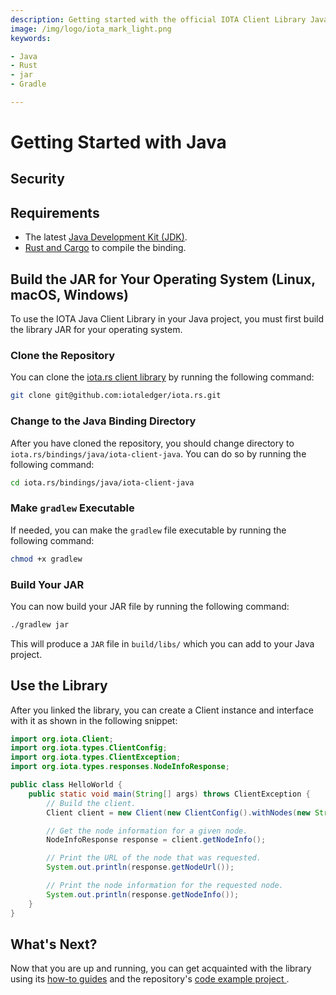 ```yaml
---
description: Getting started with the official IOTA Client Library Java binding.
image: /img/logo/iota_mark_light.png
keywords:

- Java
- Rust
- jar
- Gradle

---
```


# Getting Started with Java

## Security

<WarningPasswordStorage/>

## Requirements

* The latest [Java Development Kit (JDK)](https://www.oracle.com/java/technologies/downloads/).
* [Rust and Cargo](https://doc.rust-lang.org/cargo/getting-started/installation.html) to compile the binding.

## Build the JAR for Your Operating System (Linux, macOS, Windows)

To use the IOTA Java Client Library in your Java project, you must first build the library JAR for your operating
system.

### Clone the Repository

You can clone the [iota.rs client library](https://github.com/iotaledger/iota.rs) by running the following command:

```bash
git clone git@github.com:iotaledger/iota.rs.git
```

### Change to the Java Binding Directory

After you have cloned the repository, you should change directory to `iota.rs/bindings/java/iota-client-java`. You can do so by
running the following command:

```bash
cd iota.rs/bindings/java/iota-client-java
```

### Make `gradlew` Executable

If needed, you can make the `gradlew` file executable by running the following command:

```bash
chmod +x gradlew
```

### Build Your JAR

You can now build your JAR file by running the following command:

```bash
./gradlew jar
```

This will produce a `JAR` file in `build/libs/` which you can add to your Java project.

## Use the Library

After you linked the library, you can create a Client instance and interface with it as shown in the following snippet:

```java
import org.iota.Client;
import org.iota.types.ClientConfig;
import org.iota.types.ClientException;
import org.iota.types.responses.NodeInfoResponse;

public class HelloWorld {
    public static void main(String[] args) throws ClientException {
        // Build the client.
        Client client = new Client(new ClientConfig().withNodes(new String[]{"https://api.testnet.shimmer.network"}));

        // Get the node information for a given node.
        NodeInfoResponse response = client.getNodeInfo();

        // Print the URL of the node that was requested.
        System.out.println(response.getNodeUrl());

        // Print the node information for the requested node.
        System.out.println(response.getNodeInfo());
    }
}
```

## What's Next?

Now that you are up and running, you can get acquainted with the library using
its [how-to guides](../how_tos/00_run_how_tos.mdx) and the
repository's [code example project ](https://github.com/iotaledger/iota.rs/tree/develop/bindings/java/iota-client-java/examples/ExampleProject/src).

